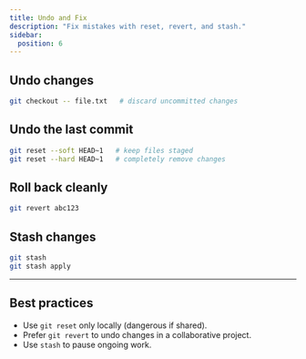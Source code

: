 ```yaml
---
title: Undo and Fix
description: "Fix mistakes with reset, revert, and stash."
sidebar:
  position: 6
---
```


## Undo changes

```bash
git checkout -- file.txt   # discard uncommitted changes
```

## Undo the last commit

```bash
git reset --soft HEAD~1   # keep files staged
git reset --hard HEAD~1   # completely remove changes
```

## Roll back cleanly

```bash
git revert abc123
```

## Stash changes

```bash
git stash
git stash apply
```

---

## Best practices

- Use `git reset` only locally (dangerous if shared).  
- Prefer `git revert` to undo changes in a collaborative project.  
- Use `stash` to pause ongoing work.  
